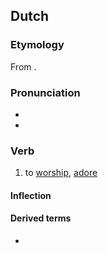 ==Dutch==

===Etymology===
From {{affix|nl|aan-|bidden}}.

===Pronunciation===
* {{IPA|/aːmˈbɪdə(n)/|lang=nl}}
* {{audio|Nl-aanbidden.ogg|audio|lang=nl}}

===Verb===
{{nl-verb}}

# {{lb|nl|transitive}} to [[worship]], [[adore]]

====Inflection====
{{nl-conj-st|class=5|pref=aan|bid|bad|beden|bidde|bade|baadt}}

====Derived terms====
* {{l|nl|aanbidding}}